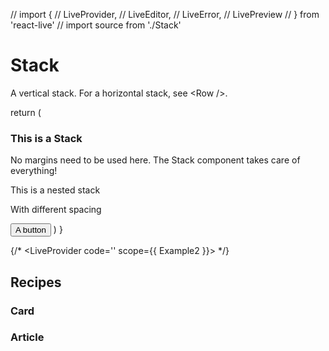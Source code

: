 // import {
//   LiveProvider,
//   LiveEditor,
//   LiveError,
//   LivePreview
// } from 'react-live'
// import source from './Stack'

<StackIcon />

# Stack

A vertical stack. For a horizontal stack, see \<Row />.

<Example2 />

  return (
    <Stack gap={1.5}>
      <h3>
        This is a Stack
      </h3>
      <p>
        No margins need to be used here. The Stack component takes care of everything!
      </p>
      <Stack gap={0.5}>
        <p>
          This is a nested stack
        </p>
        <p>
          With different spacing
        </p>
      </Stack>
      <button>A button</button>
    </Stack>
  )
}

{/* <LiveProvider code='<Example2 />' scope={{ Example2 }}>
  <LiveEditor />
  <LiveError />
  <LivePreview />
</LiveProvider> */}

## Recipes

### Card

### Article

